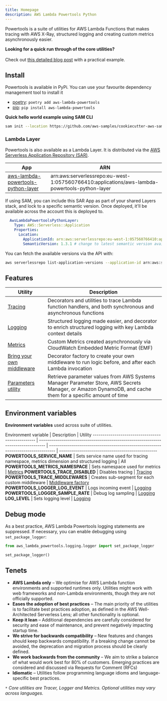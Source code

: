 ```yaml
---
title: Homepage
description: AWS Lambda Powertools Python
---
```



Powertools is a suite of utilities for AWS Lambda Functions that makes tracing with AWS X-Ray, structured logging and creating custom metrics asynchronously easier.

<Note type="info">
	<strong>Looking for a quick run through of the core utilities?</strong><br/><br/>
  	Check out <a href="https://aws.amazon.com/blogs/opensource/simplifying-serverless-best-practices-with-lambda-powertools/">this detailed blog post</a> with a practical example.
</Note>

## Install

Powertools is available in PyPi. You can use your favourite dependency management tool to install it

* [poetry](https://python-poetry.org/): `poetry add aws-lambda-powertools`
* [pip](https://pip.pypa.io/en/latest/index.html): `pip install aws-lambda-powertools`

**Quick hello world example using SAM CLI**

```bash:title=hello_world.sh
sam init --location https://github.com/aws-samples/cookiecutter-aws-sam-python
```

### Lambda Layer

Powertools is also available as a Lambda Layer. It is distributed via the [AWS Serverless Application Repository (SAR)](https://docs.aws.amazon.com/serverlessrepo/latest/devguide/what-is-serverlessrepo.html).

App | ARN
----------------------------------------------------------------------------------------------- | ---------------------------------------------------------------------------------
[aws-lambda-powertools-python-layer](https://serverlessrepo.aws.amazon.com/applications/eu-west-1/057560766410/aws-lambda-powertools-python-layer) | arn:aws:serverlessrepo:eu-west-1:057560766410:applications/aws-lambda-powertools-python-layer

If using SAM, you can include this SAR App as part of your shared Layers stack, and lock to a specific semantic version. Once deployed, it'll be available across the account this is deployed to.

```yaml
  AwsLambdaPowertoolsPythonLayer:
    Type: AWS::Serverless::Application
    Properties:
      Location:
        ApplicationId: arn:aws:serverlessrepo:eu-west-1:057560766410:applications/aws-lambda-powertools-python-layer
        SemanticVersion: 1.3.1 # change to latest semantic version available in SAR
```

You can fetch the available versions via the API with:

```bash
aws serverlessrepo list-application-versions --application-id arn:aws:serverlessrepo:eu-west-1:057560766410:applications/aws-lambda-powertools-python-layer
```

## Features

Utility | Description
------------------------------------------------- | ---------------------------------------------------------------------------------
[Tracing](./core/tracer) | Decorators and utilities to trace Lambda function handlers, and both synchronous and asynchronous functions
[Logging](./core/logger) | Structured logging made easier, and decorator to enrich structured logging with key Lambda context details
[Metrics](./core/metrics) | Custom Metrics created asynchronously via CloudWatch Embedded Metric Format (EMF)
[Bring your own middleware](.//utilities/middleware_factory) | Decorator factory to create your own middleware to run logic before, and after each Lambda invocation
[Parameters utility](./utilities/parameters) | Retrieve parameter values from AWS Systems Manager Parameter Store, AWS Secrets Manager, or Amazon DynamoDB, and cache them for a specific amount of time

## Environment variables

**Environment variables** used across suite of utilities.

Environment variable | Description | Utility
------------------------------------------------- | --------------------------------------------------------------------------------- | --------------------------------------------------------------------------------- | -------------------------------------------------
**POWERTOOLS_SERVICE_NAME** | Sets service name used for tracing namespace, metrics dimension and structured logging | All
**POWERTOOLS_METRICS_NAMESPACE** | Sets namespace used for metrics | [Metrics](./core/metrics)
**POWERTOOLS_TRACE_DISABLED** | Disables tracing | [Tracing](./core/tracer)
**POWERTOOLS_TRACE_MIDDLEWARES** | Creates sub-segment for each custom middleware | [Middleware factory](./utilities/middleware_factory)
**POWERTOOLS_LOGGER_LOG_EVENT** | Logs incoming event | [Logging](./core/logger)
**POWERTOOLS_LOGGER_SAMPLE_RATE** | Debug log sampling | [Logging](./core/logger)
**LOG_LEVEL** | Sets logging level | [Logging](./core/logger)

## Debug mode

As a best practice, AWS Lambda Powertools logging statements are suppressed. If necessary, you can enable debugging using `set_package_logger`:

```python:title=app.py
from aws_lambda_powertools.logging.logger import set_package_logger

set_package_logger()
```

## Tenets

* **AWS Lambda only** – We optimise for AWS Lambda function environments and supported runtimes only. Utilities might work with web frameworks and non-Lambda environments, though they are not officially supported.
* **Eases the adoption of best practices** – The main priority of the utilities is to facilitate best practices adoption, as defined in the AWS Well-Architected Serverless Lens; all other functionality is optional.
* **Keep it lean** – Additional dependencies are carefully considered for security and ease of maintenance, and prevent negatively impacting startup time.
* **We strive for backwards compatibility** – New features and changes should keep backwards compatibility. If a breaking change cannot be avoided, the deprecation and migration process should be clearly defined.
* **We work backwards from the community** – We aim to strike a balance of what would work best for 80% of customers. Emerging practices are considered and discussed via Requests for Comment (RFCs)
* **Idiomatic** – Utilities follow programming language idioms and language-specific best practices.

_`*` Core utilities are Tracer, Logger and Metrics. Optional utilities may vary across languages._
